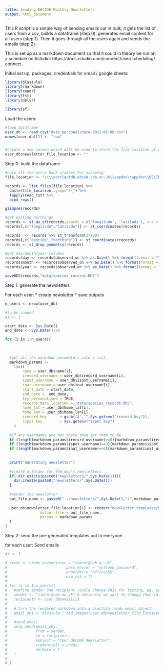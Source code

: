 ```yaml
---
title: Sending DECIDE Monthly Newsletters
output: html_document
---
```



This R script is a simple way of sending emails out in bulk, it gets the list of users from a csv, builds a dataframe (step 0), generates email content for all users (step 1). Then it goes through all the users again and sends the emails (step 2).

This is set up as a markdown document so that it could in theory be run on a schedule on Rstudio: https://docs.rstudio.com/connect/user/scheduling/ connect.

Initial set up, packages, credentials for email / google sheets:

```r
library(blastula)
library(rmarkdown)
library(readr)
library(fst)
library(dplyr)

library(sf)


```

Load the users:

```r
#load dataframe
user_db <- read_csv("data_personal/data-2022-06-06.csv")
names(user_db)[1] <- "row"


#create a new column which will be used to store the file location of outputted email
user_db$newsletter_file_location <- ""
```

Step 0: build the dataframe


```r
#note all the extra back slashes for escaping
file_location <- "\\\\nerclactdb.adceh.ceh.ac.uk\\appdev\\appdev\\DECIDE\\data\\species_data\\data_cache\\butterfly"

records <- list.files(file_location) %>%
  paste(file_location,.,sep="\\") %>%
  lapply(read_fst) %>%
  bind_rows()

glimpse(records)

#get easting northings
records <- st_as_sf(records,coords = c('longitude', 'latitude'), crs = 4326)  #sf version
records[,c("longitude","latitude")] <- st_coordinates(records)

records  <- records %>% st_transform(27700)
records[,c("easting","northing")] <- st_coordinates(records)
records <- st_drop_geometry(records)

#get day/month/year columns
records$day <- records$observed_on %>% as.Date() %>% format(format = "%d")
records$month <- records$observed_on %>% as.Date() %>% format(format = "%m")
records$year <- records$observed_on %>% as.Date() %>% format(format = "%Y")

saveRDS(records,"data/species_records.RDS")

```


Step 1: generate the newsletters

For each user:
 * create newsletter
 * save outputs
 
 
```r
n_users <- nrow(user_db)

#to be looped
#i <- 1

start_date <- Sys.Date()
end_date <- Sys.Date()-30

for (i in 1:n_users){
  
  
  
  #get all the markdown parameters into a list
  markdown_params <- 
    list(
        name = user_db$name[i],
        irecord_username = user_db$irecord_username[i],
        ispot_username = user_db$ispot_username[i],
        inat_username = user_db$inat_username[i],
        start_date = start_date,
        end_date =  end_date,
        try_personalised = TRUE,
        records_data_location = "data/species_records.RDS",
        home_lat = user_db$home_lat[i],
        home_lon = user_db$home_lon[i],
        irecord_key      = gsub("Â","",Sys.getenv("irecord_key")),
        ispot_key        = Sys.getenv("ispot_key")
    )
  
  #if any usernames are not there then set them to NA
  if (length(markdown_params$irecord_username)==0){markdown_params$irecord_username <- NA}
  if (length(markdown_params$ispot_username)==0){markdown_params$ispot_username <- NA}
  if (length(markdown_params$inat_username)==0){markdown_params$inat_username <- NA}
  
  
  print("Generating newsletter")
  
  #create a folder for the day's newsletters
  if(!dir.exists(paste0("newsletters/",Sys.Date()))){
    dir.create(paste0("newsletters/",Sys.Date()))
  }
  
  #render the newsletter
  out_file_name <- paste0("../newsletters/",Sys.Date(),"/",markdown_params$name,".html")
  
  user_db$newsletter_file_location[i] <- render("newsletter_templates/v0_0_2.Rmd",
                output_file = out_file_name,
                params = markdown_params
  )
}


```

Step 2: send the pre-generated templates out to everyone.

for each user:
Send emails

```r
#i <- 1

# creds <- creds_envvar(user = "simrol@ceh.ac.uk",
#                           pass_envvar = "outlook_password",
#                           provider = "office365",
#                           use_ssl = T)
# 
# for (i in 1:n_users){
#   #define sender and recipient (could change this for testing, eg. set the recipient to your email to generate a batch of emails for different users but then see what they look like in your own inbox without spamming real users.)
#   sender <- "simrol@ceh.ac.yk" # obviously we want to change then in real use
#   recipients <- user_db$email[i]
#   
#   # turn the rendered markdown into a blastula ready email object
#   email_obj <- blastula:::cid_images(user_db$newsletter_file_location[i])
#   
#   #send email
#   smtp_send(email_obj,
#             from = sender,
#             to = recipients,
#             subject = "Your DECIDE Newsletter",
#             credentials = creds,
#             verbose = T
#   )
# 
# }

```








